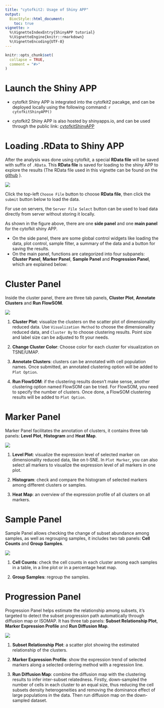 ```yaml
---
title: "cytofkit2: Usage of Shiny APP"
output:
  BiocStyle::html_document:
    toc: true
vignette: >
  %\VignetteIndexEntry{ShinyAPP tutorial}
  %\VignetteEngine{knitr::rmarkdown}
  %\VignetteEncoding{UTF-8}
---
```



```r
knitr::opts_chunk$set(
  collapse = TRUE,
  comment = "#>"
)
```

# Launch the Shiny APP

- cytofkit Shiny APP is integrated into the cytofkit2 pacakge, and can be deployed locally using the following command:
    ```r
    cytofkitShinyAPP()
    ```

- cytofkit2 Shiny APP is also hosted by shinyapps.io, and can be used through the public link: [cytofkitShinyAPP](https://cytofkit.shinyapps.io/shiny/) 

# Loading .RData to Shiny APP     

After the analysis was done using cytofkit, a special **RData file** will be saved with suffix of `.RData`. This **RData file** is saved for loading to the shiny APP to explore the results (The RData file used in this vignette can be found on the [github](https://github.com/JinmiaoChenLab/cytofkit_analysis_data_code) ). 

![](load2shiny.png)

Click the top-left `Choose File` button to choose **RData file**, then click the `submit` button below to load the data.

For use on servers, the `Server File Select` button can be used to load data directly from server without storing it locally.

As shown in the figure above, there are one **side panel** and one **main panel** for the cytofkit shiny APP. 

- On the side panel, there are some global control widgets like loading the data, plot control, sample filter, a summary of the data and a button for saving the results.   
- On the main panel, functions are categorized into four subpanels: **Cluster Panel**, **Marker Panel**, **Sample Panel** and **Progression Panel**, which are explained below:

# Cluster Panel   

Inside the cluster panel, there are three tab panels, **Cluster Plot**, **Annotate Clusters** and **Run FlowSOM**. 

![](cluster_panel.png)

1. **Cluster Plot**: visualize the clusters on the scatter plot of dimensionality reduced data. Use `Visualization Method` to choose the dimensionality reduced data, and `Cluster By` to choose clustering results. Point size and label size can be adjusted to fit your needs.

2. **Change Cluster Color**: Choose color for each cluster for visualization on TSNE/UMAP.

3. **Annotate Clusters**: clusters can be annotated with cell population names. Once submitted, an annotated clustering option will be added to `Plot Option`.

4. **Run FlowSOM**: if the clustering results doesn't make sense, another clustering option named FlowSOM can be tried. For FlowSOM, you need to specify the number of clusters. Once done, a FlowSOM clustering results will be added to `Plot Option`.

# Marker Panel

Marker Panel facilitates the annotation of clusters, it contains three tab panels: **Level Plot**, **Histogram** and **Heat Map**.

![](marker_panel.png)

1. **Level Plot**: visualize the expression level of selected marker on dimensionality reduced data, like on t-SNE. In `Plot Marker`, you can also select all markers to visualize the expression level of all markers in one plot.

2. **Histogram**: check and compare the histogram of selected markers among different clusters or samples.

3. **Heat Map**: an overview of the expression profile of all clusters on all markers. 

# Sample Panel

Sample Panel allows checking the change of subset abundance among samples, as well as regrouping samples, it includes two tab panels: **Cell Counts** and **Group Samples**.

![](sample_panel.png)

1. **Cell Counts**: check the cell counts in each cluster among each samples in a table, in a line plot or in a percentage heat map.

2. **Group Samples**: regroup the samples.

# Progression Panel

Progression Panel helps estimate the relationship among subsets, it's targeted to detect the subset progression path automatically through diffusion map or ISOMAP. It has three tab panels: **Subset Relationship Plot**, **Marker Expression Profile** and **Run Diffusion Map**.

![](progression_panel.png)

1. **Subset Relationship Plot**: a scatter plot showing the estimated relationship of the clusters.

2. **Marker Expression Profile**: show the expression trend of selected markers along a selected ordering method with a regression line.

3. **Run Diffusion Map**: combine the diffusion map with the clustering results to infer inter-subset relatedness. Firstly, down-sampled the number of cells in each cluster to an equal size, thus reducing the cell subsets density heterogeneities and removing the dominance effect of large populations in the data. Then run diffusion map on the down-sampled dataset. 


